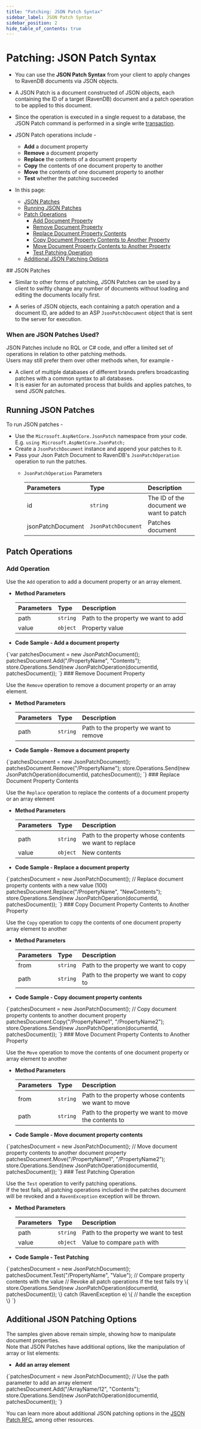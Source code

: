 ```yaml
---
title: "Patching: JSON Patch Syntax"
sidebar_label: JSON Patch Syntax
sidebar_position: 2
hide_table_of_contents: true
---
```



# Patching: JSON Patch Syntax

<Admonition type="note" title="Note">

* You can use the **JSON Patch Syntax** from your client to apply changes 
  to RavenDB documents via JSON objects.  

* A JSON Patch is a document constructed of JSON objects, each containing 
  the ID of a target (RavenDB) document and a patch operation to be applied 
  to this document.  

* Since the operation is executed in a single request to a database, the JSON Patch command is performed in a single write [transaction](../../../client-api/faq/transaction-support.mdx).

* JSON Patch operations include -  
   * **Add** a document property  
   * **Remove** a document property  
   * **Replace** the contents of a document property  
   * **Copy** the contents of one document property to another  
   * **Move** the contents of one document property to another  
   * **Test** whether the patching succeeded  
  
* In this page:  
   * [JSON Patches](../../../client-api/operations/patching/json-patch-syntax.mdx#json-patches)
   * [Running JSON Patches](../../../client-api/operations/patching/json-patch-syntax.mdx#running-json-patches)  
   * [Patch Operations](../../../client-api/operations/patching/json-patch-syntax.mdx#patch-operations)  
      * [Add Document Property](../../../client-api/operations/patching/json-patch-syntax.mdx#add-operation)  
      * [Remove Document Property](../../../client-api/operations/patching/json-patch-syntax.mdx#remove-document-property)  
      * [Replace Document Property Contents](../../../client-api/operations/patching/json-patch-syntax.mdx#replace-document-property-contents)  
      * [Copy Document Property Contents to Another Property](../../../client-api/operations/patching/json-patch-syntax.mdx#copy-document-property-contents-to-another-property)  
      * [Move Document Property Contents to Another Property](../../../client-api/operations/patching/json-patch-syntax.mdx#move-document-property-contents-to-another-property)  
      * [Test Patching Operation](../../../client-api/operations/patching/json-patch-syntax.mdx#test-patching-operation)  
   * [Additional JSON Patching Options](../../../client-api/operations/patching/json-patch-syntax.mdx#additional-json-patching-options)  

</Admonition>
## JSON Patches 

* Similar to other forms of patching, JSON Patches can be used by a client to 
  swiftly change any number of documents without loading and editing the documents 
  locally first.  

* A series of JSON objects, each containing a patch operation and a document ID, 
  are added to an ASP `JsonPatchDocument` object that is sent to the server for 
  execution.  
### When are JSON Patches Used?

JSON Patches include no RQL or C# code, and offer a limited set of operations 
in relation to other patching methods.  
Users may still prefer them over other methods when, for example -  

   * A client of multiple databases of different brands prefers broadcasting patches 
     with a common syntax to all databases.  
   * It is easier for an automated process that builds and applies patches, 
     to send JSON patches.  



## Running JSON Patches

To run JSON patches -  

* Use the `Microsoft.AspNetCore.JsonPatch` namespace from your code.  
  E.g. `using Microsoft.AspNetCore.JsonPatch;`  
* Create a `JsonPatchDocument` instance and append your patches to it.  
* Pass your Json Patch Document to RavenDB's `JsonPatchOperation` operation to run the patches.  
    * `JsonPatchOperation` Parameters  

        | Parameters | Type | Description |
        |:-------------|:-------------|:-------------|
        | id | `string` | The ID of the document we want to patch |
        | jsonPatchDocument | `JsonPatchDocument` | Patches document |





## Patch Operations

### Add Operation

Use the `Add` operation to add a document property or an array element.  

* **Method Parameters**  

    | Parameters | Type | Description |
    |:-------------|:-------------|:-------------|
    | path | `string` | Path to the property we want to add |
    | value | `object` | Property value |

* **Code Sample - Add a document property**  
<TabItem value="json_patch_Add_operation" label="json_patch_Add_operation">
<CodeBlock language="csharp">
{`var patchesDocument = new JsonPatchDocument();
patchesDocument.Add("/PropertyName", "Contents");
store.Operations.Send(new JsonPatchOperation(documentId, patchesDocument));
`}
</CodeBlock>
</TabItem>
### Remove Document Property  

Use the `Remove` operation to remove a document property or an array element.  

* **Method Parameters**  

    | Parameters | Type | Description |
    |:-------------|:-------------|:-------------|
    | path | `string` | Path to the property we want to remove |

* **Code Sample - Remove a document property**  
<TabItem value="json_patch_Remove_operation" label="json_patch_Remove_operation">
<CodeBlock language="csharp">
{`patchesDocument = new JsonPatchDocument();
patchesDocument.Remove("/PropertyName");
store.Operations.Send(new JsonPatchOperation(documentId, patchesDocument));
`}
</CodeBlock>
</TabItem>
### Replace Document Property Contents  

Use the `Replace` operation to replace the contents of a document property or an array element

* **Method Parameters**  

    | Parameters | Type | Description |
    |:-------------|:-------------|:-------------|
    | path | `string` | Path to the property whose contents we want to replace |
    | value | `object` | New contents |

* **Code Sample - Replace a document property**  
<TabItem value="json_patch_Replace_operation" label="json_patch_Replace_operation">
<CodeBlock language="csharp">
{`patchesDocument = new JsonPatchDocument();
// Replace document property contents with a new value (100)
patchesDocument.Replace("/PropertyName", "NewContents");
store.Operations.Send(new JsonPatchOperation(documentId, patchesDocument));
`}
</CodeBlock>
</TabItem>
### Copy Document Property Contents to Another Property  

Use the `Copy` operation to copy the contents of one document property array element to another

* **Method Parameters**  

    | Parameters | Type | Description |
    |:-------------|:-------------|:-------------|
    | from | `string` | Path to the property we want to copy |
    | path| `string` | Path to the property we want to copy to |

* **Code Sample - Copy document property contents**  
<TabItem value="json_patch_Copy_operation" label="json_patch_Copy_operation">
<CodeBlock language="csharp">
{`patchesDocument = new JsonPatchDocument();
// Copy document property contents to another document property
patchesDocument.Copy("/PropertyName1", "/PropertyName2");
store.Operations.Send(new JsonPatchOperation(documentId, patchesDocument));
`}
</CodeBlock>
</TabItem>
### Move Document Property Contents to Another Property  

Use the `Move` operation to move the contents of one document property or array element to another  

* **Method Parameters**  

    | Parameters | Type | Description |
    |:-------------|:-------------|:-------------|
    | from | `string` | Path to the property whose contents we want to move |
    | path| `string` | Path to the property we want to move the contents to |

* **Code Sample - Move document property contents**  
<TabItem value="json_patch_Move_operation" label="json_patch_Move_operation">
<CodeBlock language="csharp">
{`patchesDocument = new JsonPatchDocument();
// Move document property contents to another document property
patchesDocument.Move("/PropertyName1", "/PropertyName2");
store.Operations.Send(new JsonPatchOperation(documentId, patchesDocument));
`}
</CodeBlock>
</TabItem>
### Test Patching Operation

Use the `Test` operation to verify patching operations.  
If the test fails, all patching operations included in the patches document will be revoked 
and a `RavenException` exception will be thrown.  

* **Method Parameters**  

    | Parameters | Type | Description |
    |:-------------|:-------------|:-------------|
    | path | `string` | Path to the property we want to test |
    | value | `object` | Value to compare `path` with |


* **Code Sample - Test Patching**  

<TabItem value="json_patch_Test_operation" label="json_patch_Test_operation">
<CodeBlock language="csharp">
{`patchesDocument = new JsonPatchDocument();
patchesDocument.Test("/PropertyName", "Value"); // Compare property contents with the value 
                                                // Revoke all patch operations if the test fails 
try
\{
    store.Operations.Send(new JsonPatchOperation(documentId, patchesDocument));
\}
catch (RavenException e)
\{
    // handle the exception
\}
`}
</CodeBlock>
</TabItem>



## Additional JSON Patching Options

The samples given above remain simple, showing how to manipulate document properties.  
Note that JSON Patches have additional options, like the manipulation of array or list elements:  

* **Add an array element**  
<TabItem value="json_patch_Add_array_element" label="json_patch_Add_array_element">
<CodeBlock language="csharp">
{`patchesDocument = new JsonPatchDocument();
// Use the path parameter to add an array element
patchesDocument.Add("/ArrayName/12", "Contents");
store.Operations.Send(new JsonPatchOperation(documentId, patchesDocument));
`}
</CodeBlock>
</TabItem>

You can learn more about additional JSON patching options in the [JSON Patch RFC](https://datatracker.ietf.org/doc/html/rfc6902), 
among other resources.  



